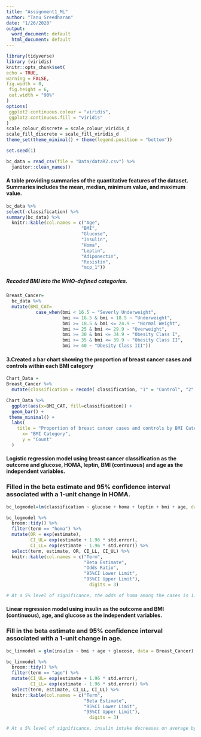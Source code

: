 ```yaml
---
title: "Assignment1_ML"
author: "Tanu Sreedharan"
date: "1/26/2020"
output:
  word_document: default
  html_document: default
---
```


```r
library(tidyverse)
library (viridis)
knitr::opts_chunk$set(
echo = TRUE,
warning = FALSE,
fig.width = 8, 
 fig.height = 6,
 out.width = "90%"
)
options(
 ggplot2.continuous.colour = "viridis",
 ggplot2.continuous.fill = "viridis"
)
scale_colour_discrete = scale_colour_viridis_d
scale_fill_discrete = scale_fill_viridis_d
theme_set(theme_minimal() + theme(legend.position = "bottom"))

set.seed(1)

```

```r
bc_data = read_csv(file = "Data/dataR2.csv") %>% 
  janitor::clean_names()
```

#### A table providing summaries of the quantitative features of the dataset. Summaries includes the mean, median, minimum value, and maximum value.

```r
bc_data %>% 
select(-classification) %>%   
summary(bc_data) %>% 
  knitr::kable(col.names = c("Age",
                            "BMI",
                            "Glucose",
                            "Insulin",
                            "Homa",
                            "Leptin",
                            "Adiponectin",
                            "Resistin",
                            "mcp_1"))
```


##### Recoded BMI into the WHO-defined categories.
 
 
```r
Breast_Cancer=
  bc_data %>% 
  mutate(BMI_CAT=
           case_when(bmi < 16.5 ~ "Severly Underweight",
                     bmi >= 16.5 & bmi < 18.5 ~ "Underweight",
                     bmi >= 18.5 & bmi <= 24.9 ~ "Normal Weight",
                     bmi >= 25 & bmi <= 29.9 ~ "Overweight",
                     bmi >= 30 & bmi <= 34.9 ~ "Obesity Class I",
                     bmi >= 35 & bmi <= 39.9 ~ "Obesity Class II",
                     bmi >= 40 ~ "Obesity Class III"))
```


#### 3.Created a bar chart showing the proportion of breast cancer cases and controls within each BMI category


```r
Chart_Data =
Breast_Cancer %>% 
  mutate(classification = recode( classification, "1" = "Control", "2" = "Case"))
```

```r
Chart_Data %>% 
  ggplot(aes(x=BMI_CAT, fill=classification)) +
  geom_bar() + 
 theme_minimal() +
  labs(
    title = "Proportion of breast cancer cases and controls by BMI Category" ,
      x= "BMI Category",
      y = "Count"
  ) 
```


#### Logistic regression model using breast cancer classification as the outcome and glucose, HOMA, leptin, BMI (continuous) and age as the independent variables. 


### Filled in the beta estimate and 95% confidence interval associated with a 1-unit change in HOMA.


```r
bc_logmodel=lm(classification ~ glucose + homa + leptin + bmi + age, data = Breast_Cancer, family = binomial())

bc_logmodel %>% 
  broom::tidy() %>% 
  filter(term == "homa") %>%
  mutate(OR = exp(estimate),
         CI_UL= exp(estimate + 1.96 * std.error),
         CI_LL= exp(estimate - 1.96 * std.error)) %>%
  select(term, estimate, OR, CI_LL, CI_UL) %>% 
  knitr::kable(col.names = c("Term",
                             "Beta Estimate",
                             "Odds Ratio",
                             "95%CI Lower Limit",
                             "95%CI Upper Limit"),
                               digits = 3)

# At a 5% level of significance, the odds of homa among the cases is 1.005 (95%CI 0.97, 1.04) times the odds of homa among the controls.

```


#### Linear regression model using insulin as the outcome and BMI (continuous), age, and glucose as the independent variables. 

### Fill in the beta estimate and 95% confidence interval associated with a 1-unit change in age.


```r
bc_linmodel = glm(insulin ~ bmi + age + glucose, data = Breast_Cancer)

bc_linmodel %>% 
  broom::tidy() %>% 
  filter(term == "age") %>%
  mutate(CI_UL= exp(estimate + 1.96 * std.error),
         CI_LL= exp(estimate - 1.96 * std.error)) %>%
  select(term, estimate, CI_LL, CI_UL) %>% 
  knitr::kable(col.names = c("Term",
                             "Beta Estimate",
                             "95%CI Lower Limit",
                             "95%CI Upper Limit"),
                               digits = 3)    

# At a 5% level of significance, insulin intake decreases on average by 0.05 (95% CI 0.86, 1.05) for every one unit increase in age.
```
